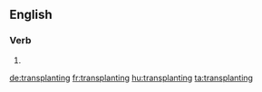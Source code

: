 ==English==

===Verb===
{{head|en}}

# {{present participle of|transplant}}

[[de:transplanting]]
[[fr:transplanting]]
[[hu:transplanting]]
[[ta:transplanting]]